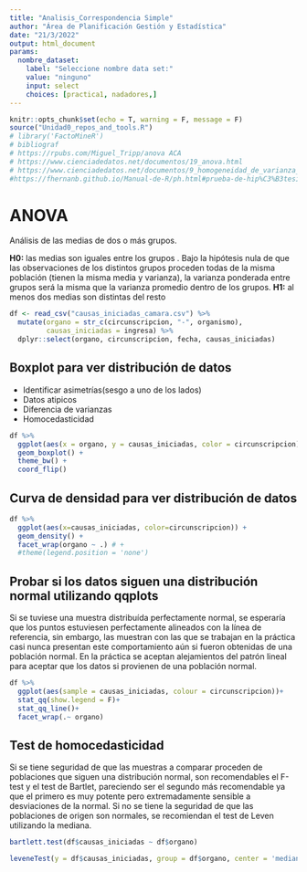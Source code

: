 ```yaml
---
title: "Analisis_Correspondencia Simple"
author: "Área de Planificación Gestión y Estadística"
date: "21/3/2022"
output: html_document
params:
  nombre_dataset:
    label: "Seleccione nombre data set:"
    value: "ninguno"
    input: select
    choices: [practica1, nadadores,]
---
```

```r
knitr::opts_chunk$set(echo = T, warning = F, message = F)
source("Unidad0_repos_and_tools.R")
# library('FactoMineR')
# bibliograf
# https://rpubs.com/Miguel_Tripp/anova ACA
# https://www.cienciadedatos.net/documentos/19_anova.html
# https://www.cienciadedatos.net/documentos/9_homogeneidad_de_varianza_homocedasticidad.html
#https://fhernanb.github.io/Manual-de-R/ph.html#prueba-de-hip%C3%B3tesis-para-la-varianza-sigma2-de-una-poblaci%C3%B3n-normal


```

# ANOVA

Análisis de las medias de dos o más grupos.

**H0:** las medias son iguales entre los grupos . Bajo la hipótesis nula de que las observaciones de los distintos grupos proceden todas de la misma población (tienen la misma media y varianza), la varianza ponderada entre grupos será la misma que la varianza promedio dentro de los grupos.
**H1:** al menos dos medias son distintas del resto

```r
df <- read_csv("causas_iniciadas_camara.csv") %>% 
  mutate(organo = str_c(circunscripcion, "-", organismo),
         causas_iniciadas = ingresa) %>% 
  dplyr::select(organo, circunscripcion, fecha, causas_iniciadas)
```

## Boxplot para ver distribución de datos

- Identificar asimetrías(sesgo a uno de los lados)     
- Datos atipicos       
- Diferencia de varianzas   
- Homocedasticidad   

```r
df %>% 
  ggplot(aes(x = organo, y = causas_iniciadas, color = circunscripcion)) +
  geom_boxplot() +
  theme_bw() +
  coord_flip()
```

## Curva de densidad para ver distribución de datos

```r
df %>% 
  ggplot(aes(x=causas_iniciadas, color=circunscripcion)) +
  geom_density() +
  facet_wrap(organo ~ .) # +
  #theme(legend.position = 'none')
```

## Probar si los datos siguen una distribución normal utilizando qqplots

Si se tuviese una muestra distribuída perfectamente normal, se esperaría que los puntos estuviesen perfectamente alineados con la línea de referencia, sin embargo, las muestran con las que se trabajan en la práctica casi nunca presentan este comportamiento aún si fueron obtenidas de una población normal. En la práctica se aceptan alejamientos del patrón lineal para aceptar que los datos si provienen de una población normal.


```r
df %>% 
  ggplot(aes(sample = causas_iniciadas, colour = circunscripcion))+
  stat_qq(show.legend = F)+
  stat_qq_line()+
  facet_wrap(.~ organo)
```

## Test de homocedasticidad

Si se tiene seguridad de que las muestras a comparar proceden de poblaciones que siguen una distribución normal, son recomendables el F-test y el test de Bartlet, pareciendo ser el segundo más recomendable ya que el primero es muy potente pero extremadamente sensible a desviaciones de la normal. Si no se tiene la seguridad de que las poblaciones de origen son normales, se recomiendan el test de Leven utilizando la mediana.

```r
bartlett.test(df$causas_iniciadas ~ df$organo)
```

```r
leveneTest(y = df$causas_iniciadas, group = df$organo, center = 'median')
```


